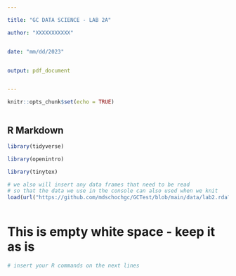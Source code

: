 ```yaml
---

title: "GC DATA SCIENCE - LAB 2A"

author: "XXXXXXXXXXX"


date: "mm/dd/2023"


output: pdf_document


---
```


```r
knitr::opts_chunk$set(echo = TRUE)



```


## R Markdown

```r

library(tidyverse)

library(openintro)

library(tinytex)

# we also will insert any data frames that need to be read
# so that the data we use in the console can also used when we knit
load(url("https://github.com/mdschochgc/GCTest/blob/main/data/lab2.rda?raw=true"))



```
# This is empty white space - keep it as is 

```r

# insert your R commands on the next lines

 
```


